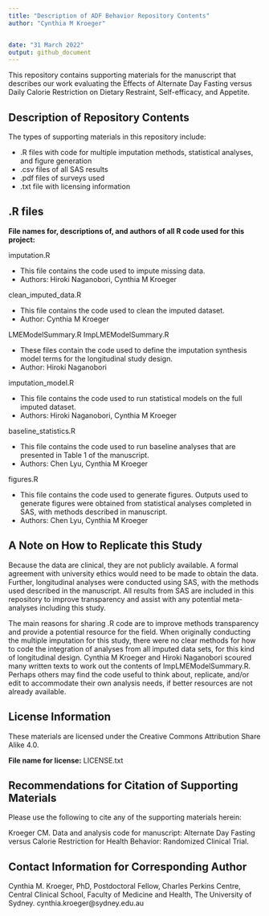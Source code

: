 ```yaml
---
title: "Description of ADF Behavior Repository Contents"
author: "Cynthia M Kroeger"


date: "31 March 2022"
output: github_document
---
```


This repository contains supporting materials for the manuscript that describes our work evaluating the Effects of Alternate Day Fasting versus Daily Calorie Restriction on Dietary Restraint, Self-efficacy, and Appetite. 


## Description of Repository Contents 

The types of supporting materials in this repository include: 

* .R files with code for multiple imputation methods, statistical analyses, and figure generation
* .csv files of all SAS results 
* .pdf files of surveys used 
* .txt file with licensing information


## .R files 

__File names for, descriptions of, and authors of all R code used for this project:__

imputation.R

* This file contains the code used to impute missing data. 
* Authors: Hiroki Naganobori, Cynthia M Kroeger


clean_imputed_data.R

* This file contains the code used to clean the imputed dataset. 
* Author: Cynthia M Kroeger


LMEModelSummary.R
ImpLMEModelSummary.R

* These files contain the code used to define the imputation synthesis model terms for the longitudinal study design. 
* Author: Hiroki Naganobori


imputation_model.R

* This file contains the code used to run statistical models on the full imputed dataset. 
* Authors: Hiroki Naganobori, Cynthia M Kroeger


baseline_statistics.R

* This file contains the code used to run baseline analyses that are presented in Table 1 of the manuscript.
* Authors: Chen Lyu, Cynthia M Kroeger


figures.R

* This file contains the code used to generate figures. Outputs used to generate figures were obtained from statistical analyses completed in SAS, with methods described in manuscript. 
* Authors: Chen Lyu, Cynthia M Kroeger


## A Note on How to Replicate this Study 
Because the data are clinical, they are not publicly available. A formal agreement with university ethics would need to be made to obtain the data. Further, longitudinal analyses were conducted using SAS, with the methods used described in the manuscript. All results from SAS are included in this repository to improve transparency and assist with any potential meta-analyses including this study. 

The main reasons for sharing .R code are to improve methods transparency and provide a potential resource for the field. When originally conducting the multiple imputation for this study, there were no clear methods for how to code the integration of analyses from all imputed data sets, for this kind of longitudinal design. Cynthia M Kroeger and Hiroki Naganobori scoured many written texts to work out the contents of ImpLMEModelSummary.R. Perhaps others may find the code useful to think about, replicate, and/or edit to accommodate their own analysis needs, if better resources are not already available. 


## License Information 

These materials are licensed under the Creative Commons Attribution Share Alike 4.0.

__File name for license:__ LICENSE.txt


## Recommendations for Citation of Supporting Materials  

Please use the following to cite any of the supporting materials herein: 

Kroeger CM. Data and analysis code for manuscript: Alternate Day Fasting versus Calorie Restriction for Health Behavior: Randomized Clinical Trial. 


## Contact Information for Corresponding Author

Cynthia M. Kroeger, PhD, Postdoctoral Fellow, Charles Perkins Centre, Central Clinical School, Faculty of Medicine and Health, The University of Sydney. cynthia.kroeger@sydney.edu.au 

